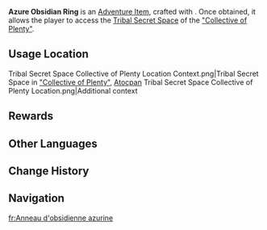 {{Item Infobox
|id           = 121108
|image        = Item Sunset-Blue Obsidian Ring.png
|type         = Adventure Items
|group        = Obsidian Rings
|invCategory  = Precious Items
|quality      = 5
|description  = An obsidian ring with engraved patterns styled like those of the Collective of Plenty. It is an ancient medium by which the tribe established contact with the deep night. Perhaps its strength can allow you to cross the boundary between this place and a certain other location...
|source1      = Craft with {{Item|Sunset-Blue Obsidian Fragment|x=3}}
}}
'''Azure Obsidian Ring''' is an [[Adventure Item]], crafted with {{Item|Sunset-Blue Obsidian Fragment|x=3}}. Once obtained, it allows the player to access the [[Tribal Secret Space]] of the [["Collective of Plenty"]].

==Usage Location==
<gallery>
Tribal Secret Space Collective of Plenty Location Context.png|Tribal Secret Space in [["Collective of Plenty"]], [[Atocpan]]
Tribal Secret Space Collective of Plenty Location.png|Additional context
</gallery>

==Rewards==
{{Card List
|delim = ;
|type = 
|show_caption = 1
|1 = 
{ name = Crown of the Saints $ quality = 5 $ text = 1 };
{ name = Reckoning of the Xenogenic $ quality = 5 $ text = 1 };
{ name = Pre-Banquet of the Contenders $ quality = 5 $ text = 1 };
{ name = Root of the Spirit-Marrow $ quality = 5 $ text = 1 };
{ name = Myths of the Night Realm $ quality = 5 $ text = 1 };
{ name = Mystic's Gold Dial $ quality = 5 $ text = 1 };
{ name = Demon-Warrior's Feather Mask $ quality = 5 $ text = 1 };
{ name = Beast Tamer's Talisman $ quality = 5 $ text = 1 };
{ name = Mountain Ranger's Marker $ quality = 5 $ text = 1 };
{ name = Wandering Scholar's Claw Cup $ quality = 5 $ text = 1 };
{ name = Sanctifying Elixir $ quality = 5 $ text = 1 };
}}

==Other Languages==
{{Other Languages
|en       = Sunset-Blue Obsidian Ring
|zhs      = 青绛曜石环
|zhs_rm   = 
|zht      = 青絳曜石環
|zht_rm   = 
|zh_tl    = 
|ja       = 蒼曜石の輪
|ja_rm    = 
|ja_tl    = 
|ko       = 자청색 흑요석 고리
|ko_tl    = 
|es       = Anillo de obsidiana verdipúrpura
|es_tl    = Purple-Green Obsidian Ring
|fr       = Anneau d'obsidienne azurine
|fr_tl    = Pale-Azure Obsidian Ring
|ru       = Лазурное обсидиановое кольцо
|ru_tl    = 
|th       = Sunset-Blue Obsidian Ring
|vi       = Vòng Đá Obsidian Hoàng Hôn
|vi_tl    = 
|de       = Grün-gelber Obsidian-Ring
|de_tl    = 
|id       = Sunset-Blue Obsidian Ring
|pt       = Anel de Obsidiana Azul-Crepúsculo
|pt_tl    = 
|tr       = Günbatımı Mavisi Obsidiyen Halka
|tr_tl    = 
|it       = Anello d'ossidiana blu tramonto
|it_tl    = 
}}

==Change History==
{{Change History|5.5}}

==Navigation==
{{Precious Navbox|Item}}

[[fr:Anneau d'obsidienne azurine]]